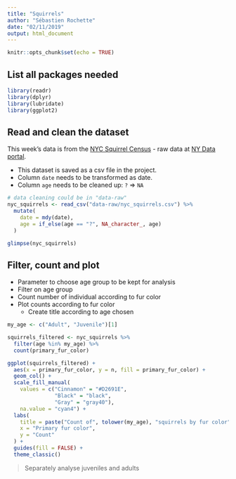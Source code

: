 ```yaml
---
title: "Squirrels"
author: "Sébastien Rochette"
date: "02/11/2019"
output: html_document
---
```


```r
knitr::opts_chunk$set(echo = TRUE)
```

## List all packages needed

```r
library(readr)
library(dplyr)
library(lubridate)
library(ggplot2)
```


## Read and clean the dataset

This week's data is from the [NYC Squirrel Census](https://www.thesquirrelcensus.com/) - raw data at [NY Data portal](https://data.cityofnewyork.us/Environment/2018-Central-Park-Squirrel-Census-Squirrel-Data/vfnx-vebw).  

- This dataset is saved as a csv file in the project.  
- Column `date` needs to be transformed as date.  
- Column `age` needs to be cleaned up: `?` => `NA`


<!-- Add a chunk: Ctrl + Alt + I -->
```r
# data cleaning could be in "data-raw"
nyc_squirrels <- read_csv("data-raw/nyc_squirrels.csv") %>% 
  mutate(
    date = mdy(date),
    age = if_else(age == "?", NA_character_, age)
  )

glimpse(nyc_squirrels)
```

## Filter, count and plot

- Parameter to choose age group to be kept for analysis
- Filter on age group
- Count number of individual according to fur color
- Plot counts according to fur color
    + Create title according to age chosen

```r
my_age <- c("Adult", "Juvenile")[1]

squirrels_filtered <- nyc_squirrels %>% 
  filter(age %in% my_age) %>% 
  count(primary_fur_color)

ggplot(squirrels_filtered) +
  aes(x = primary_fur_color, y = n, fill = primary_fur_color) +
  geom_col() +
  scale_fill_manual(
    values = c("Cinnamon" = "#D2691E",
               "Black" = "black",
               "Gray" = "gray40"),
    na.value = "cyan4") +
  labs(
    title = paste("Count of", tolower(my_age), "squirrels by fur color"),
    x = "Primary fur color",
    y = "Count"
  ) + 
  guides(fill = FALSE) +
  theme_classic()
```

> Separately analyse juveniles and adults
